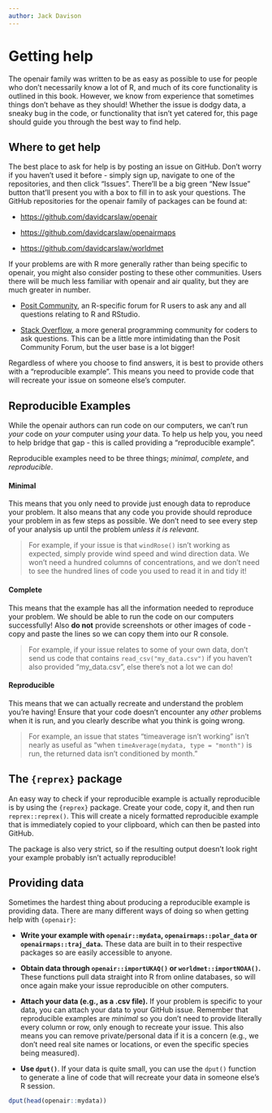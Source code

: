 ```yaml
---
author: Jack Davison
---
```


# Getting help

The [openair]{.pkg} family was written to be as easy as possible to use for people who don't necessarily know a lot of R, and much of its core functionality is outlined in this book. However, we know from experience that sometimes things don't behave as they should! Whether the issue is dodgy data, a sneaky bug in the code, or functionality that isn't yet catered for, this page should guide you through the best way to find help.

## Where to get help {#sec-where}

The best place to ask for help is by posting an issue on GitHub. Don't worry if you haven't used it before - simply sign up, navigate to one of the repositories, and then click "Issues". There'll be a big green "New Issue" button that'll present you with a box to fill in to ask your questions. The GitHub repositories for the [openair]{.pkg} family of packages can be found at:

* <https://github.com/davidcarslaw/openair>

* <https://github.com/davidcarslaw/openairmaps>

* <https://github.com/davidcarslaw/worldmet>

If your problems are with R more generally rather than being specific to [openair]{.pkg}, you might also consider posting to these other communities. Users there will be much less familiar with [openair]{.pkg} and air quality, but they are much greater in number. 

* [Posit Community](https://community.rstudio.com/), an R-specific forum for R users to ask any and all questions relating to R and RStudio.

* [Stack Overflow](https://stackoverflow.com/), a more general programming community for coders to ask questions. This can be a little more intimidating than the Posit Community Forum, but the user base is a lot bigger!

Regardless of where you choose to find answers, it is best to provide others with a "reproducible example". This means you need to provide code that will recreate your issue on someone else's computer.

## Reproducible Examples {#sec-reprex}

While the [openair]{.pkg} authors can run code on our computers, we can't run *your* code on *your* computer using *your* data. To help us help you, you need to help bridge that gap - this is called providing a "reproducible example".

Reproducible examples need to be three things; *minimal*, *complete*, and *reproducible*.

#### Minimal {-}

This means that you only need to provide just enough data to reproduce your problem. It also means that any code you provide should reproduce your problem in as few steps as possible. We don't need to see every step of your analysis up until the problem *unless it is relevant*.

> For example, if your issue is that `windRose()` isn't working as expected, simply provide wind speed and wind direction data. We won't need a hundred columns of concentrations, and we don't need to see the hundred lines of code you used to read it in and tidy it!

#### Complete {-}

This means that the example has all the information needed to reproduce your problem. We should be able to run the code on our computers successfully! Also **do not** provide screenshots or other images of code - copy and paste the lines so we can copy them into our R console.

> For example, if your issue relates to some of your own data, don't send us code that contains `read_csv("my_data.csv")` if you haven't also provided "my_data.csv", else there's not a lot we can do!

#### Reproducible {-}

This means that we can actually recreate and understand the problem you're having! Ensure that your code doesn't encounter any *other* problems when it is run, and you clearly describe what you think is going wrong.

> For example, an issue that states "timeaverage isn't working" isn't nearly as useful as "when `timeAverage(mydata, type = "month")` is run, the returned data isn't conditioned by month."

::: {.callout-tip}
## The `{reprex}` package

An easy way to check if your reproducible example is actually reproducible is by using the `{reprex}` package. Create your code, copy it, and then run `reprex::reprex()`. This will create a nicely formatted reproducible example that is immediately copied to your clipboard, which can then be pasted into GitHub.

The package is also very strict, so if the resulting output doesn't look right your example probably isn't actually reproducible!
:::

## Providing data

Sometimes the hardest thing about producing a reproducible example is providing data. There are many different ways of doing so when getting help with `{openair}`:

* **Write your example with `openair::mydata`, `openairmaps::polar_data` or `openairmaps::traj_data`.** These data are built in to their respective packages so are easily accessible to anyone.

* **Obtain data through `openair::importUKAQ()` or `worldmet::importNOAA()`.** These functions pull data straight into R from online databases, so will once again make your issue reproducible on other computers.

* **Attach your data (e.g., as a .csv file).** If your problem is specific to your data, you can attach your data to your GitHub issue. Remember that reproducible examples are *minimal* so you don't need to provide literally every column or row, only enough to recreate your issue. This also means you can remove private/personal data if it is a concern (e.g., we don't need real site names or locations, or even the specific species being measured).

* **Use `dput()`**. If your data is quite small, you can use the `dput()` function to generate a line of code that will recreate your data in someone else's R session.

```r
dput(head(openair::mydata))
```


